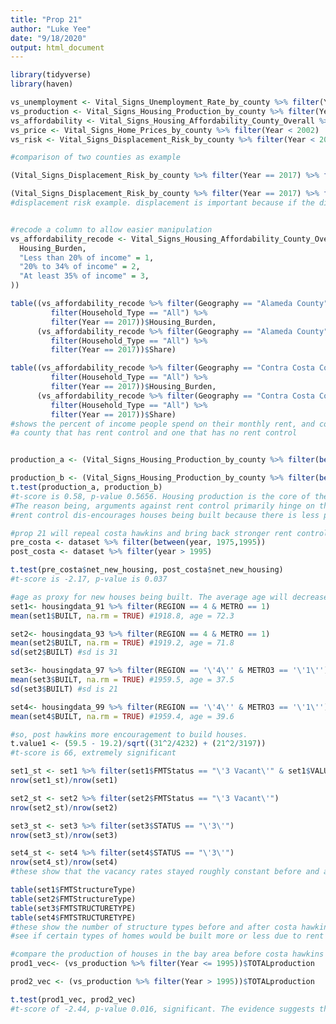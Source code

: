 ```yaml
---
title: "Prop 21"
author: "Luke Yee"
date: "9/18/2020"
output: html_document
---
```

```r
library(tidyverse)
library(haven)
```

```r
vs_unemployment <- Vital_Signs_Unemployment_Rate_by_county %>% filter(Year < 2002)
vs_production <- Vital_Signs_Housing_Production_by_county %>% filter(Year < 2002)
vs_affordability <- Vital_Signs_Housing_Affordability_County_Overall %>% filter(Year < 2002)
vs_price <- Vital_Signs_Home_Prices_by_county %>% filter(Year < 2002)
vs_risk <- Vital_Signs_Displacement_Risk_by_county %>% filter(Year < 2002)
```


```r
#comparison of two counties as example

(Vital_Signs_Displacement_Risk_by_county %>% filter(Year == 2017) %>% filter(County == "Alameda County"))$Displacement_Risk

(Vital_Signs_Displacement_Risk_by_county %>% filter(Year == 2017) %>% filter(County == "Contra Costa County"))$Displacement_Risk
#displacement risk example. displacement is important because if the displacement risk suddenly increases, it could mean housing is getting to expensive


#recode a column to allow easier manipulation
vs_affordability_recode <- Vital_Signs_Housing_Affordability_County_Overall %>% mutate(Housing_Burden2 = recode(
  Housing_Burden,
  "Less than 20% of income" = 1,
  "20% to 34% of income" = 2,
  "At least 35% of income" = 3,
))

table((vs_affordability_recode %>% filter(Geography == "Alameda County") %>%
         filter(Household_Type == "All") %>%
         filter(Year == 2017))$Housing_Burden, 
      (vs_affordability_recode %>% filter(Geography == "Alameda County") %>%
         filter(Household_Type == "All") %>%
         filter(Year == 2017))$Share)

table((vs_affordability_recode %>% filter(Geography == "Contra Costa County") %>%
         filter(Household_Type == "All") %>%
         filter(Year == 2017))$Housing_Burden, 
      (vs_affordability_recode %>% filter(Geography == "Contra Costa County") %>%
         filter(Household_Type == "All") %>%
         filter(Year == 2017))$Share)
#shows the percent of income people spend on their monthly rent, and compares between
#a county that has rent control and one that has no rent control


production_a <- (Vital_Signs_Housing_Production_by_county %>% filter(between(Year, 1999, 2018)) %>% filter(County == "Alameda County"))$TOTALproduction

production_b <- (Vital_Signs_Housing_Production_by_county %>% filter(between(Year, 1999, 2018)) %>% filter(County == "Contra Costa County"))$TOTALproduction 
t.test(production_a, production_b)
#t-score is 0.58, p-value 0.5656. Housing production is the core of the issue to look at in #these rent control issues.
#The reason being, arguments against rent control primarily hinge on the idea that 
#rent control dis-encourages houses being built because there is less profit in it for developers
```


```r
#prop 21 will repeal costa hawkins and bring back stronger rent control. As such, we are going back in time and seeing if, when costa hawkins lifted rent control, there was a sudden increase in the amount of houses that were built because developers now had incentive.
pre_costa <- dataset %>% filter(between(year, 1975,1995)) 
post_costa <- dataset %>% filter(year > 1995)

t.test(pre_costa$net_new_housing, post_costa$net_new_housing)
#t-score is -2.17, p-value is 0.037
```

```r
#age as proxy for new houses being built. The average age will decrease if new houses are being built. If enough new houses are built, the average age will drop suddenly. 
set1<- housingdata_91 %>% filter(REGION == 4 & METRO == 1)
mean(set1$BUILT, na.rm = TRUE) #1918.8, age = 72.3

set2<- housingdata_93 %>% filter(REGION == 4 & METRO == 1)
mean(set2$BUILT, na.rm = TRUE) #1919.2, age = 71.8
sd(set2$BUILT) #sd is 31

set3<- housingdata_97 %>% filter(REGION == '\'4\'' & METRO3 == '\'1\'')
mean(set3$BUILT, na.rm = TRUE) #1959.5, age = 37.5
sd(set3$BUILT) #sd is 21 

set4<- housingdata_99 %>% filter(REGION == '\'4\'' & METRO3 == '\'1\'')
mean(set4$BUILT, na.rm = TRUE) #1959.4, age = 39.6

#so, post hawkins more encouragement to build houses.
t.value1 <- (59.5 - 19.2)/sqrt((31^2/4232) + (21^2/3197))
#t-score is 66, extremely significant
```


```r
set1_st <- set1 %>% filter(set1$FMTStatus == "\'3 Vacant\'" & set1$VALUE < fivenum(set1$VALUE[set1$VALUE >0])[4] )
nrow(set1_st)/nrow(set1)

set2_st <- set2 %>% filter(set2$FMTStatus == "\'3 Vacant\'")
nrow(set2_st)/nrow(set2)

set3_st <- set3 %>% filter(set3$STATUS == "\'3\'")
nrow(set3_st)/nrow(set3)

set4_st <- set4 %>% filter(set4$STATUS == "\'3\'")
nrow(set4_st)/nrow(set4)
#these show that the vacancy rates stayed roughly constant before and after costa hawkins. This was important to check because if there was a sudden increase in vacancy after costa hawkins, it would loosely imply that more housing was available or built.

table(set1$FMTStructureType)
table(set2$FMTStructureType)
table(set3$FMTSTRUCTURETYPE)
table(set4$FMTSTRUCTURETYPE)
#these show the number of structure types before and after costa hawkins. We were checking to
#see if certain types of homes would be built more or less due to rent control. still constant
```

```r
#compare the production of houses in the bay area before costa hawkins and after costa hawkins
prod1_vec<- (vs_production %>% filter(Year <= 1995))$TOTALproduction

prod2_vec <- (vs_production %>% filter(Year > 1995))$TOTALproduction

t.test(prod1_vec, prod2_vec)
#t-score of -2.44, p-value 0.016, significant. The evidence suggests that lifting rent control does indeed increase housing production. However, as prop 21 is re-instating strong rent control, we can guess that less houses will be produced.
```

